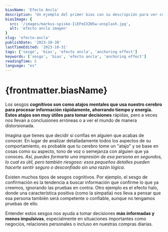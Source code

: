 ```yaml
---
biasName: 'Efecto Ancla'
description: 'Un ejemplo del primer bias con su descripción para ver cómo queda'
biasImage: {
  src: '/images/markus-spiske-IiEFmIXZWSw-unsplash.jpg',
  alt: 'efecto ancla imagen'
}
slug: 'efecto-ancla'
publishDate: '2023-10-30'
lastTimeEdited: '2023-10-31'
tags: ['sesgo', 'bias', 'efecto ancla', 'anchoring effect']
keywords: ['sesgo', 'bias', 'efecto ancla', 'anchoring effect']
readingTime: 5
language: "es"
---
```


# {frontmatter.biasName}

Los sesgos **cognitivos son como atajos mentales que usa nuestro cerebro para procesar información rápidamente, ahorrando tiempo y energía. Estos atajos son muy útiles para tomar decisiones** rápidas, pero a veces nos llevan a conclusiones erróneas o a ver el mundo de manera distorsionada.

Imagina que tienes que decidir si confías en alguien que acabas de conocer. En lugar de analizar detalladamente todos los aspectos de su comportamiento, es probable que tu cerebro tome un "atajo" y se base en cosas como su aspecto, tono de voz o semejanza con alguien que ya conoces. _Así, puedes formarte una impresión de esa persona en segundos, lo cual es útil, pero también riesgoso: esos pequeños detalles pueden hacerte sentir seguro o desconfiado sin una razón lógica_.

Existen muchos tipos de sesgos cognitivos. Por ejemplo, el sesgo de confirmación es la tendencia a buscar información que confirme lo que ya creemos, ignorando las pruebas en contra. Otro ejemplo es el efecto halo, donde una característica positiva (como la simpatía) nos lleva a pensar que esa persona también será competente o confiable, aunque no tengamos pruebas de ello.

Entender estos sesgos nos ayuda a tomar decisiones **más informadas y menos impulsivas**, especialmente en situaciones importantes como negocios, relaciones personales o incluso en nuestras compras diarias.

